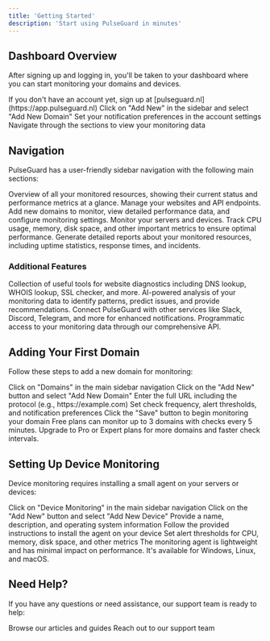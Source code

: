 ```yaml
---
title: 'Getting Started'
description: 'Start using PulseGuard in minutes'
---
```


## Dashboard Overview

After signing up and logging in, you'll be taken to your dashboard where you can start monitoring your domains and devices.

<Steps>
  <Step title="Create an account or log in">
    If you don't have an account yet, sign up at [pulseguard.nl](https://app.pulseguard.nl)
  </Step>
  <Step title="Add your first domain">
    Click on "Add New" in the sidebar and select "Add New Domain"
  </Step>
  <Step title="Configure notifications">
    Set your notification preferences in the account settings
  </Step>
  <Step title="Explore the dashboard">
    Navigate through the sections to view your monitoring data
  </Step>
</Steps>

## Navigation

PulseGuard has a user-friendly sidebar navigation with the following main sections:

<AccordionGroup>
  <Accordion icon="gauge" title="Dashboard">
    Overview of all your monitored resources, showing their current status and performance metrics at a glance.
  </Accordion>
  <Accordion icon="globe" title="Domains">
    Manage your websites and API endpoints. Add new domains to monitor, view detailed performance data, and configure monitoring settings.
  </Accordion>
  <Accordion icon="server" title="Device Monitoring">
    Monitor your servers and devices. Track CPU usage, memory, disk space, and other important metrics to ensure optimal performance.
  </Accordion>
  <Accordion icon="chart-line" title="Reports">
    Generate detailed reports about your monitored resources, including uptime statistics, response times, and incidents.
  </Accordion>
</AccordionGroup>

### Additional Features

<CardGroup cols={2}>
  <Card title="Toolbox" icon="toolbox">
    Collection of useful tools for website diagnostics including DNS lookup, WHOIS lookup, SSL checker, and more.
  </Card>
  <Card title="AI Insights" icon="brain">
    AI-powered analysis of your monitoring data to identify patterns, predict issues, and provide recommendations.
  </Card>
  <Card title="Integrations" icon="puzzle-piece">
    Connect PulseGuard with other services like Slack, Discord, Telegram, and more for enhanced notifications.
  </Card>
  <Card title="API" icon="code">
    Programmatic access to your monitoring data through our comprehensive API.
  </Card>
</CardGroup>

## Adding Your First Domain

Follow these steps to add a new domain for monitoring:

<Steps>
  <Step title="Navigate to the Domains section">
    Click on "Domains" in the main sidebar navigation
  </Step>
  <Step title="Add a new domain">
    Click on the "Add New" button and select "Add New Domain"
  </Step>
  <Step title="Enter domain details">
    Enter the full URL including the protocol (e.g., https://example.com)
  </Step>
  <Step title="Configure monitoring preferences">
    Set check frequency, alert thresholds, and notification preferences
  </Step>
  <Step title="Save to start monitoring">
    Click the "Save" button to begin monitoring your domain
  </Step>
</Steps>

<Note>
  Free plans can monitor up to 3 domains with checks every 5 minutes. Upgrade to Pro or Expert plans for more domains and faster check intervals.
</Note>

## Setting Up Device Monitoring

Device monitoring requires installing a small agent on your servers or devices:

<Steps>
  <Step title="Navigate to Device Monitoring">
    Click on "Device Monitoring" in the main sidebar navigation
  </Step>
  <Step title="Add a new device">
    Click on the "Add New" button and select "Add New Device"
  </Step>
  <Step title="Enter device details">
    Provide a name, description, and operating system information
  </Step>
  <Step title="Install the monitoring agent">
    Follow the provided instructions to install the agent on your device
  </Step>
  <Step title="Configure monitoring parameters">
    Set alert thresholds for CPU, memory, disk space, and other metrics
  </Step>
</Steps>

<Note>
  The monitoring agent is lightweight and has minimal impact on performance. It's available for Windows, Linux, and macOS.
</Note>

## Need Help?

If you have any questions or need assistance, our support team is ready to help:

<CardGroup cols={2}>
  <Card title="Knowledge Base" icon="book-open" href="#">
    Browse our articles and guides
  </Card>
  <Card title="Contact Support" icon="life-ring" href="https://arjandh.notion.site/1ff0645fff30819ab883fe1e29743e7c">
    Reach out to our support team
  </Card>
</CardGroup>
